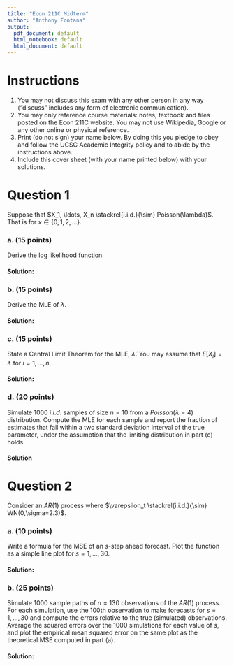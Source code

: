 ```yaml
---
title: "Econ 211C Midterm"
author: "Anthony Fontana"
output:
  pdf_document: default
  html_notebook: default
  html_document: default
---
```


# Instructions

1. You may not discuss this exam with any other person in any way ("discuss" includes any form of electronic communication).
2. You may only reference course materials: notes, textbook and files posted on the Econ 211C website. You may not use Wikipedia, Google or any other online or physical reference.
3. Print (do not sign) your name below. By doing this you pledge to obey and follow the UCSC Academic Integrity policy and to abide by the instructions above.
4. Include this cover sheet (with your name printed below) with your solutions.

\vspace{4.0in}
\hfill \makebox[6in][l]{Name: \hrulefill}
\newpage


# Question 1

Suppose that $X_1, \ldots, X_n \stackrel{i.i.d.}{\sim} Poisson(\lambda)$. That is
\begin{align}
  p_X(x) & = \frac{\lambda^x e^{-\lambda}}{x!},
\end{align}
for $x \in \{0,1,2,\ldots\}$.

### a. (15 points)
Derive the log likelihood function.

#### Solution:

### b. (15 points)
Derive the MLE of $\lambda$.

#### Solution:

### c. (15 points)
State a Central Limit Theorem for the MLE, $\hat{\lambda}$. You may assume that $E[X_i] = \lambda$ for $i=1,\ldots,n$.

#### Solution:

### d. (20 points)
Simulate 1000 $i.i.d.$ samples of size $n = 10$ from a $Poisson(\lambda=4)$ distribution. Compute the MLE for each sample and report the fraction of estimates that fall within a two standard deviation interval of the true parameter, under the assumption that the limiting distribution in part (c) holds.

#### Solution

# Question 2

Consider an $AR(1)$ process
\begin{align}
  Y_t & = 0.77 Y_{t-1} + \varepsilon_t,
\end{align}
where $\varepsilon_t \stackrel{i.i.d.}{\sim} WN(0,\sigma=2.3)$.

### a. (10 points)
Write a formula for the MSE of an $s$-step ahead forecast. Plot the function as a simple line plot for $s=1,\ldots,30$.

#### Solution:

### b. (25 points)
Simulate 1000 sample paths of $n=130$ observations of the $AR(1)$ process. For each simulation, use the 100th observation to make forecasts for $s=1,\ldots,30$ and compute the errors relative to the true (simulated) observations. Average the squared errors over the 1000 simulations for each value of $s$, and plot the empirical mean squared error on the same plot as the theoretical MSE computed in part (a).

#### Solution:







